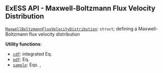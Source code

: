 ::: {.callout-tip collapse="true"}
# ExESS API - Maxwell-Boltzmann Flux Velocity Distribution

[`MaxwellBoltzmannFluxVelocityDistribution`](/api/base/distributions.qmd): `struct`; defining a Maxwell-Boltzmann flux velocity distribution


**Utility functions**:   

* [`cdf`](/api/base/distributions.qmd): integrated Eq. \eqref{eq:mbfd_speed}
* [`pdf`](/api/base/distributions.qmd): Eq. \eqref{eq:mbfd_speed}
* [`sample`](/api/base/distributions.qmd): Eqs. \eqref{eq:mbd_random_cartesian_component}, \eqref{eq:mbfd_random_cartesian_component}
:::